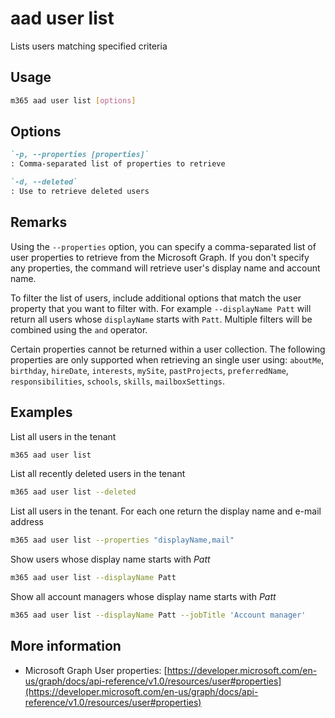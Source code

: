 
# aad user list

Lists users matching specified criteria

## Usage

```sh
m365 aad user list [options]
```

## Options

```md defintion-list
`-p, --properties [properties]`
: Comma-separated list of properties to retrieve

`-d, --deleted`
: Use to retrieve deleted users
```

<Global />

## Remarks

Using the `--properties` option, you can specify a comma-separated list of user properties to retrieve from the Microsoft Graph. If you don't specify any properties, the command will retrieve user's display name and account name.

To filter the list of users, include additional options that match the user property that you want to filter with. For example `--displayName Patt` will return all users whose `displayName` starts with `Patt`. Multiple filters will be combined using the `and` operator.

Certain properties cannot be returned within a user collection. The following properties are only supported when retrieving an single user using: `aboutMe`, `birthday`, `hireDate`, `interests`, `mySite`, `pastProjects`, `preferredName`, `responsibilities`, `schools`, `skills`, `mailboxSettings`.

## Examples

List all users in the tenant

```sh
m365 aad user list
```

List all recently deleted users in the tenant

```sh
m365 aad user list --deleted
```

List all users in the tenant. For each one return the display name and e-mail address

```sh
m365 aad user list --properties "displayName,mail"
```

Show users whose display name starts with _Patt_

```sh
m365 aad user list --displayName Patt
```

Show all account managers whose display name starts with _Patt_

```sh
m365 aad user list --displayName Patt --jobTitle 'Account manager'
```

## More information

- Microsoft Graph User properties: [https://developer.microsoft.com/en-us/graph/docs/api-reference/v1.0/resources/user#properties](https://developer.microsoft.com/en-us/graph/docs/api-reference/v1.0/resources/user#properties)
